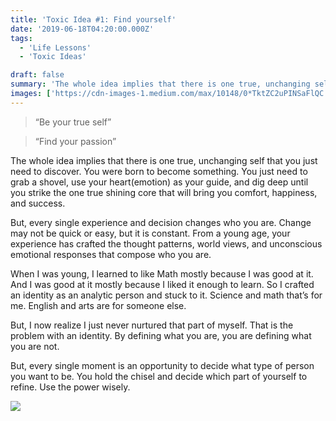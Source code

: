 ```yaml
---
title: 'Toxic Idea #1: Find yourself'
date: '2019-06-18T04:20:00.000Z'
tags:
  - 'Life Lessons'
  - 'Toxic Ideas'

draft: false
summary: 'The whole idea implies that there is one true, unchanging self that you just need to discover. You were born to become something.'
images: ['https://cdn-images-1.medium.com/max/10148/0*TktZC2uPINSaFlQC']
---
```


> “Be your true self”

> “Find your passion”

The whole idea implies that there is one true, unchanging self that you just need to discover. You were born to become something. You just need to grab a shovel, use your heart(emotion) as your guide, and dig deep until you strike the one true shining core that will bring you comfort, happiness, and success.

But, every single experience and decision changes who you are. Change may not be quick or easy, but it is constant. From a young age, your experience has crafted the thought patterns, world views, and unconscious emotional responses that compose who you are.

When I was young, I learned to like Math mostly because I was good at it. And I was good at it mostly because I liked it enough to learn. So I crafted an identity as an analytic person and stuck to it. Science and math that’s for me. English and arts are for someone else.

But, I now realize I just never nurtured that part of myself. That is the problem with an identity. By defining what you are, you are defining what you are not.

But, every single moment is an opportunity to decide what type of person you want to be. You hold the chisel and decide which part of yourself to refine. Use the power wisely.

![](https://cdn-images-1.medium.com/max/10148/0*TktZC2uPINSaFlQC)
